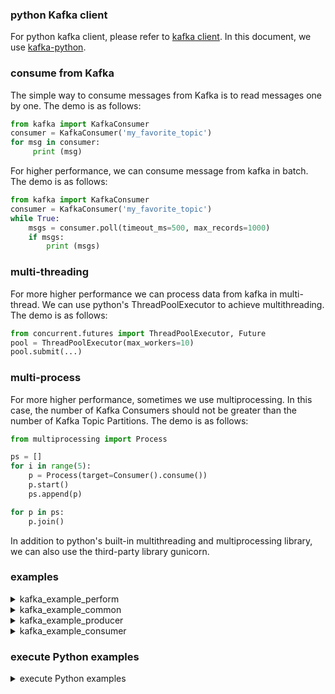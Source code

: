 ### python Kafka client

For python kafka client, please refer to [kafka client](https://cwiki.apache.org/confluence/display/KAFKA/Clients#Clients-Python). In this document, we use [kafka-python](http://github.com/dpkp/kafka-python).

### consume from Kafka

The simple way to consume messages from Kafka is to read messages one by one. The demo is as follows:

```python
from kafka import KafkaConsumer
consumer = KafkaConsumer('my_favorite_topic')
for msg in consumer:
     print (msg)
```

For higher performance, we can consume message from kafka in batch. The demo is as follows:

```python
from kafka import KafkaConsumer
consumer = KafkaConsumer('my_favorite_topic')
while True:
    msgs = consumer.poll(timeout_ms=500, max_records=1000)
    if msgs:
        print (msgs)
```

### multi-threading

For more higher performance we can process data from kafka in multi-thread. We can use python's ThreadPoolExecutor to achieve multithreading. The demo is as follows:

```python
from concurrent.futures import ThreadPoolExecutor, Future
pool = ThreadPoolExecutor(max_workers=10)
pool.submit(...)
```

### multi-process

For more higher performance, sometimes we use multiprocessing. In this case, the number of Kafka Consumers should not be greater than the number of Kafka Topic Partitions. The demo is as follows:

```python
from multiprocessing import Process

ps = []
for i in range(5):
    p = Process(target=Consumer().consume())
    p.start()
    ps.append(p)

for p in ps:
    p.join()
```

In addition to python's built-in multithreading and multiprocessing library, we can also use the third-party library gunicorn.

### examples

<details>
<summary>kafka_example_perform</summary>

`kafka_example_perform` is the entry point of the examples.

```py
{{#include docs/examples/python/kafka_example_perform.py}}
```

</details>

<details>
<summary>kafka_example_common</summary>

`kafka_example_common` is the common code of the examples.

```py
{{#include docs/examples/python/kafka_example_common.py}}
```

</details>

<details>
<summary>kafka_example_producer</summary>

`kafka_example_producer` is `producer`, which is responsible for generating test data and sending it to kafka.

```py
{{#include docs/examples/python/kafka_example_producer.py}}
```

</details>

<details>
<summary>kafka_example_consumer</summary>

`kafka_example_consumer` is `consumer`, which is responsible for consuming data from kafka and writing it to TDengine.

```py
{{#include docs/examples/python/kafka_example_consumer.py}}
```

</details>

### execute Python examples

<details>
<summary>execute Python examples</summary>

1. install and start up `kafka`
2. install python3 and pip
3. install `taospy` by pip
4. install `kafka-python` by pip
5. execute this example

The entry point of this example is `kafka_example_perform.py`. For more information about usage, please use `--help` command.

```bash
python3 kafka_example_perform.py --help
```

For example, the following command is creating 100 sub-table and inserting 20000 data for each table and the kafka max poll is 100 and 1 thread and 1 process per thread.

```bash
python3 kafka_example_perform.py -table-count=100 -table-items=20000 -max-poll=100 -threads=1 -processes=1
```

</details>
